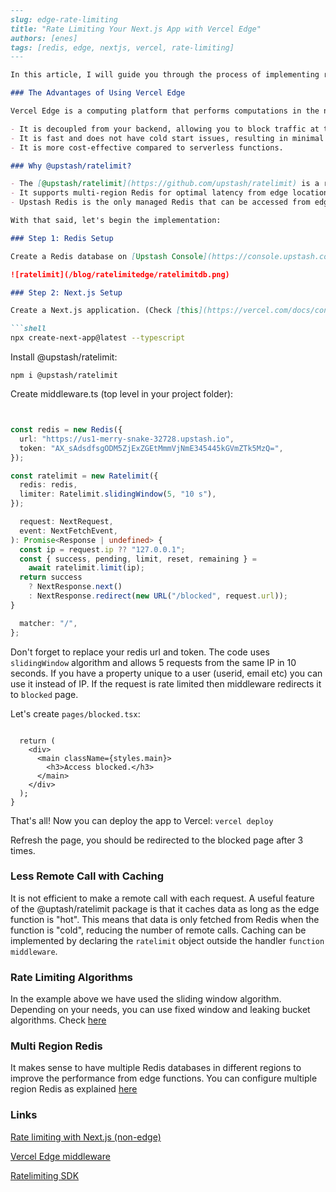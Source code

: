 ```markdown
---
slug: edge-rate-limiting
title: "Rate Limiting Your Next.js App with Vercel Edge"
authors: [enes]
tags: [redis, edge, nextjs, vercel, rate-limiting]
---

In this article, I will guide you through the process of implementing rate limiting in your web application utilizing Vercel Edge Middleware and the [@upstash/ratelimit](https://github.com/upstash/ratelimit) library. The latter makes use of Redis at the backend for storage and management of rate limit data.

### The Advantages of Using Vercel Edge

Vercel Edge is a computing platform that performs computations in the nearest locations to the user. I will be utilizing Vercel Edge Middleware, which intercepts requests before they reach the backend. I believe it is an ideal fit for rate limiting implementation for several reasons:

- It is decoupled from your backend, allowing you to block traffic at the edge location before it reaches the backend.
- It is fast and does not have cold start issues, resulting in minimal overhead.
- It is more cost-effective compared to serverless functions.

### Why @upstash/ratelimit?

- The [@upstash/ratelimit](https://github.com/upstash/ratelimit) is a rate limiting library specifically designed and tested for edge functions.
- It supports multi-region Redis for optimal latency from edge locations.
- Upstash Redis is the only managed Redis that can be accessed from edge functions, thanks to its REST API.

With that said, let's begin the implementation:

### Step 1: Redis Setup

Create a Redis database on [Upstash Console](https://console.upstash.com) or [Upstash CLI](https://github.com/upstash/cli). `UPSTASH_REDIS_REST_URL` and `UPSTASH_REDIS_REST_TOKEN` will be needed for the next steps.

![ratelimit](/blog/ratelimitedge/ratelimitdb.png)

### Step 2: Next.js Setup

Create a Next.js application. (Check [this](https://vercel.com/docs/concepts/functions/edge-middleware/quickstart#create-edge-middleware-with-vercel-cli) for other frameworks)

```shell
npx create-next-app@latest --typescript
```

Install @upstash/ratelimit:

```shell
npm i @upstash/ratelimit
```

Create middleware.ts (top level in your project folder):

```ts


const redis = new Redis({
  url: "https://us1-merry-snake-32728.upstash.io",
  token: "AX_sAdsdfsgODM5ZjExZGEtMmmVjNmE345445kGVmZTk5MzQ=",
});

const ratelimit = new Ratelimit({
  redis: redis,
  limiter: Ratelimit.slidingWindow(5, "10 s"),
});

  request: NextRequest,
  event: NextFetchEvent,
): Promise<Response | undefined> {
  const ip = request.ip ?? "127.0.0.1";
  const { success, pending, limit, reset, remaining } =
    await ratelimit.limit(ip);
  return success
    ? NextResponse.next()
    : NextResponse.redirect(new URL("/blocked", request.url));
}

  matcher: "/",
};
```

Don't forget to replace your redis url and token. The code uses `slidingWindow` algorithm and allows 5 requests from the same IP in 10 seconds. If you have a property unique to a user (userid, email etc) you can use it instead of IP. If the request is rate limited then middleware redirects it to `blocked` page.

Let's create `pages/blocked.tsx`:

```tsx

  return (
    <div>
      <main className={styles.main}>
        <h3>Access blocked.</h3>
      </main>
    </div>
  );
}
```

That's all! Now you can deploy the app to Vercel:
`vercel deploy`

Refresh the page, you should be redirected to the blocked page after 3 times.

### Less Remote Call with Caching

It is not efficient to make a remote call with each request. A useful feature of the @uptash/ratelimit package is that it caches data as long as the edge function is "hot". This means that data is only fetched from Redis when the function is "cold", reducing the number of remote calls. Caching can be implemented by declaring the `ratelimit` object outside the handler `function middleware`.

### Rate Limiting Algorithms

In the example above we have used the sliding window algorithm. Depending on your needs, you can use fixed window and leaking bucket algorithms. Check [here](https://github.com/upstash/ratelimit#ratelimiting-algorithms)

### Multi Region Redis

It makes sense to have multiple Redis databases in different regions to improve the performance from edge functions. You can configure multiple region Redis as explained [here](https://github.com/upstash/ratelimit#multiregion-replicated-ratelimiting)

### Links

[Rate limiting with Next.js (non-edge)](https://upstash.com/blog/next-edge-api)

[Vercel Edge middleware](https://vercel.com/docs/concepts/functions/edge-middleware)

[Ratelimiting SDK](https://github.com/upstash/ratelimit)
```